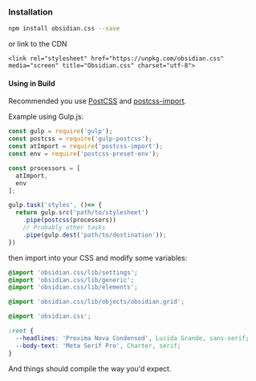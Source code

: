 ### Installation

```sh
npm install obsidian.css --save
```

or link to the CDN

```markup
<link rel="stylesheet" href="https://unpkg.com/obsidian.css" media="screen" title="Obsidian.css" charset="utf-8">
```

#### Using in Build

Recommended you use [PostCSS](https://github.com/postcss/postcss) and [postcss-import](https://github.com/postcss/postcss-import).

Example using Gulp.js:

```js
const gulp = require('gulp');
const postcss = require('gulp-postcss');
const atImport = require('postcss-import');
const env = require('postcss-preset-env');

const processors = [
  atImport,
  env
];

gulp.task('styles', ()=> {
  return gulp.src('path/to/stylesheet')
    .pipe(postcss(processors))
    // Probably other tasks
    .pipe(gulp.dest('path/to/destination'));
})
```

then import into your CSS and modify some variables:

```css
@import 'obsidian.css/lib/settings';
@import 'obsidian.css/lib/generic';
@import 'obsidian.css/lib/elements';

@import 'obsidian.css/lib/objects/obsidian.grid';
```

```css
@import 'obsidian.css';

:root {
  --headlines: 'Proxima Nova Condensed', Lucida Grande, sans-serif;
  --body-text: 'Meta Serif Pro', Charter, serif;
}
```

And things should compile the way you'd expect.